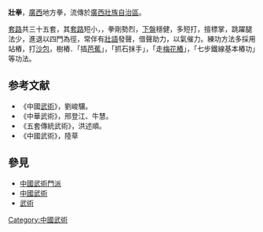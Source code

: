'''壯拳'''，[[廣西|廣西]]地方拳，流傳於[[廣西壯族自治區|廣西壯族自治區]]。

[[套路|套路]]共三十五套，其[[套路|套路]]短小，{{不中立|內容精煉．結構嚴謹，動作樸實}}，拳剛勢烈，[[下盤|下盤]]穩健，多短打，擅標掌，跳躍腿法少，進退以四門為徑，常伴有[[壯語|壯語]]發聲，借聲助力，以氣催力。練功方法多採用站樁，打[[沙包|沙包]]，樹樁．「插[[芭蕉|芭蕉]]」，「抓石抹手」，「走[[梅花樁|梅花樁]]」，「七步鐵線基本樁功」等功法。

==参考文献==
<div class="references-small">
*《中國[[武術|武術]]》，劉峻驤。
*《中華武術》，邢登江、牛慧。
*《五套傳統武術》，洪述順。
*《中國武術》，陸草
</div>

==參見==
*[[中國武術門派|中國武術門派]]
*[[中國武術|中國武術]]
*[[武術|武術]]

[[Category:中國武術|Category:中國武術]]